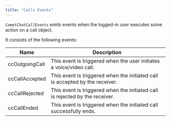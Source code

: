 ```yaml
---
title: "Calls Events"
---
```


`CometChatCallEvents` emits events when the logged-in user executes some action on a call object.

It consists of the following events:

| Name           | Description                                                                  |
| -------------- | ---------------------------------------------------------------------------- |
| ccOutgoingCall | This event is triggered when the user initiates a voice/video call.          |
| ccCallAccepted | This event is triggered when the initiated call is accepted by the receiver. |
| ccCallRejected | This event is triggered when the initiated call is rejected by the receiver. |
| ccCallEnded    | This event is triggered when the initiated call successfully ends.           |
